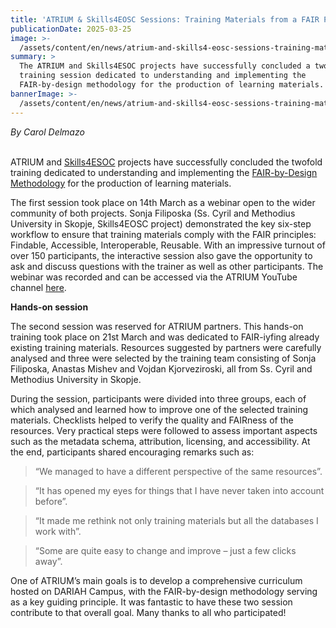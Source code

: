 ```yaml
---
title: 'ATRIUM & Skills4EOSC Sessions: Training Materials from a FAIR Perspective'
publicationDate: 2025-03-25
image: >-
  /assets/content/en/news/atrium-and-skills4-eosc-sessions-training-materials-from-a-a-fair-perspective/image.jpeg
summary: >
  The ATRIUM and Skills4ESOC projects have successfully concluded a twofold
  training session dedicated to understanding and implementing the
  FAIR-by-design methodology for the production of learning materials.
bannerImage: >-
  /assets/content/en/news/atrium-and-skills4-eosc-sessions-training-materials-from-a-a-fair-perspective/bannerImage.jpg
---
```

*By Carol Delmazo*

\
ATRIUM and [Skills4ESOC](https://www.skills4eosc.eu/) projects have successfully concluded the twofold training dedicated to understanding and implementing the [FAIR-by-Design Methodology](https://www.skills4eosc.eu/resources/fair-by-design-methodology) for the production of learning materials.

<Figure src="/assets/content/en/news/atrium-and-skills4-eosc-sessions-training-materials-from-a-a-fair-perspective/skills4-eosc.jpeg" alignment="stretch">

</Figure>

The first session took place on 14th March as a webinar open to the wider community of both projects. Sonja Filiposka (Ss. Cyril and Methodius University in Skopje, Skills4EOSC project) demonstrated the key six-step workflow to ensure that training materials comply with the FAIR principles: Findable, Accessible, Interoperable, Reusable. With an impressive turnout of over 150 participants, the interactive session also gave the opportunity to ask and discuss questions with the trainer as well as other participants. The webinar was recorded and can be accessed via the ATRIUM YouTube channel [here](https://www.youtube.com/watch?v=Gagjo_6lJFI\&t=7825s).

<Figure src="/assets/content/en/news/atrium-and-skills4-eosc-sessions-training-materials-from-a-a-fair-perspective/fairbydesign.jpeg" alignment="stretch">

</Figure>

**Hands-on session**

The second session was reserved for ATRIUM partners. This hands-on training took place on 21st March and was dedicated to FAIR-iyfing already existing training materials. Resources suggested by partners were carefully analysed and three were selected by the training team consisting of Sonja Filiposka, Anastas Mishev and Vojdan Kjorveziroski, all from Ss. Cyril and Methodius University in Skopje. 

<Figure src="/assets/content/en/news/atrium-and-skills4-eosc-sessions-training-materials-from-a-a-fair-perspective/screenshot-2025-03-25-at-16.49.54.png" alignment="stretch">

</Figure>

During the session, participants were divided into three groups, each of which analysed and learned how to improve one of the selected training materials. Checklists helped to verify the quality and FAIRness of the resources. Very practical steps were followed to assess important aspects such as the metadata schema, attribution, licensing, and accessibility. At the end, participants shared encouraging remarks such as:

> “We managed to have a different perspective of the same resources”.

> “It has opened my eyes for things that I have never taken into account before”.

> “It made me rethink not only training materials but all the databases I work with”.

> “Some are quite easy to change and improve – just a few clicks away”.

One of ATRIUM’s main goals is to develop a comprehensive curriculum hosted on DARIAH Campus, with the FAIR-by-design methodology serving as a key guiding principle. It was fantastic to have these two session contribute to that overall goal. Many thanks to all who participated!&#x20;
